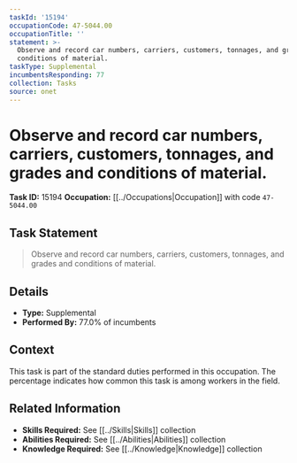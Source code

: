 ```yaml
---
taskId: '15194'
occupationCode: 47-5044.00
occupationTitle: ''
statement: >-
  Observe and record car numbers, carriers, customers, tonnages, and grades and
  conditions of material.
taskType: Supplemental
incumbentsResponding: 77
collection: Tasks
source: onet
---
```

# Observe and record car numbers, carriers, customers, tonnages, and grades and conditions of material.

**Task ID:** 15194
**Occupation:** [[../Occupations|Occupation]] with code `47-5044.00`

## Task Statement

> Observe and record car numbers, carriers, customers, tonnages, and grades and conditions of material.

## Details

- **Type:** Supplemental
- **Performed By:** 77.0% of incumbents

## Context

This task is part of the standard duties performed in this occupation. The percentage indicates how common this task is among workers in the field.

## Related Information

- **Skills Required:** See [[../Skills|Skills]] collection
- **Abilities Required:** See [[../Abilities|Abilities]] collection
- **Knowledge Required:** See [[../Knowledge|Knowledge]] collection
